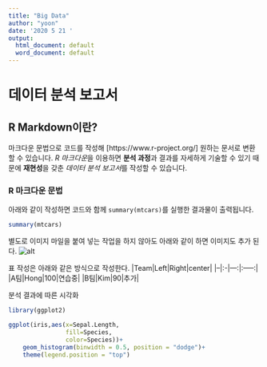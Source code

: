 ```yaml
---
title: "Big Data"
author: "yoon"
date: '2020 5 21 '
output:
  html_document: default
  word_document: default
---
```


# 데이터 분석 보고서

## R Markdown이란?

마크다운 문법으로 코드를 작성해 [https://www.r-project.org/] 원하는 문서로 
변환할 수 있습니다.
*R 마크다운*을 이용하면 **분석 과정**과 결과를 자세하게 기술할 수 있기
때문에 **재현성**을 갖춘 *데이터 분석 보고서*를 작성할 수 있습니다.

### R 마크다운 문법

아래와 같이 작성하면 코드와 함께 `summary(mtcars)`를 실행한 결과물이 
출력됩니다.

```r
summary(mtcars)
```

별도로 이미지 마일을 붙여 넣는 작업을 하지 않아도 아래와 같이 하면
이미지도 추가 된다.
![alt](pug.png)

표 작성은 아래와 같은 방식으로 작성한다.
|Team|Left|Right|center|
|--|:-|---:|:-----:|
|A팀|Hong|100|연습중|
|B팀|Kim|90|추가|

분석 결과에 따른 시각화
```r
library(ggplot2)

ggplot(iris,aes(x=Sepal.Length,
                fill=Species,
                color=Species))+
    geom_histogram(binwidth = 0.5, position = "dodge")+
    theme(legend.position = "top")
```


    